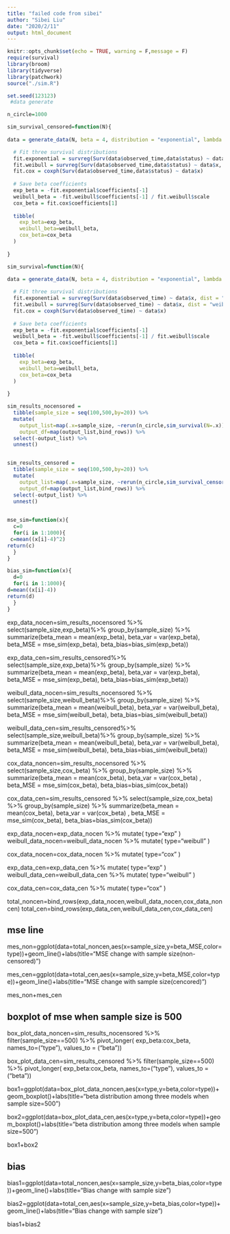 ```yaml
---
title: "failed code from sibei"
author: "Sibei Liu"
date: "2020/2/11"
output: html_document
---
```


```r
knitr::opts_chunk$set(echo = TRUE, warning = F,message = F)
require(survival)
library(broom)
library(tidyverse)
library(patchwork)
source("./sim.R")
```

```r
set.seed(123123)
 #data generate

n_circle=1000

sim_survival_censored=function(N){
  
data = generate_data(N, beta = 4, distribution = "exponential", lambda = 0.1, gamma = 4, alpha = 4)

  # Fit three survival distributions
  fit.exponential = survreg(Surv(data$observed_time,data$status) ~ data$x, dist = "exponential") 
  fit.weibull = survreg(Surv(data$observed_time,data$status) ~ data$x, dist = "weibull")
  fit.cox = coxph(Surv(data$observed_time,data$status) ~ data$x) 
  
  # Save beta coefficients 
  exp_beta = -fit.exponential$coefficients[-1]
  weibull_beta = -fit.weibull$coefficients[-1] / fit.weibull$scale
  cox_beta = fit.cox$coefficients[1]
  
  tibble(
    exp_beta=exp_beta,
    weibull_beta=weibull_beta,
    cox_beta=cox_beta
  )
 
}
```

```r
sim_survival=function(N){
  
data = generate_data(N, beta = 4, distribution = "exponential", lambda = 0.1, gamma = 4, alpha = 4)

  # Fit three survival distributions
  fit.exponential = survreg(Surv(data$observed_time) ~ data$x, dist = "exponential") 
  fit.weibull = survreg(Surv(data$observed_time) ~ data$x, dist = "weibull")
  fit.cox = coxph(Surv(data$observed_time) ~ data$x) 
  
  # Save beta coefficients 
  exp_beta = -fit.exponential$coefficients[-1]
  weibull_beta = -fit.weibull$coefficients[-1] / fit.weibull$scale
  cox_beta = fit.cox$coefficients[1]
  
  tibble(
    exp_beta=exp_beta,
    weibull_beta=weibull_beta,
    cox_beta=cox_beta
  )
 
}
```

```r
sim_results_nocensored = 
  tibble(sample_size = seq(100,500,by=20)) %>% 
  mutate(
    output_list=map(.x=sample_size, ~rerun(n_circle,sim_survival(N=.x))),
    output_df=map(output_list,bind_rows)) %>% 
  select(-output_list) %>% 
  unnest()


sim_results_censored = 
  tibble(sample_size = seq(100,500,by=20)) %>% 
  mutate(
    output_list=map(.x=sample_size, ~rerun(n_circle,sim_survival_censored(N=.x))),
    output_df=map(output_list,bind_rows)) %>% 
  select(-output_list) %>% 
  unnest()
   
```

```r
mse_sim=function(x){
  c=0
  for(i in 1:1000){
 c=mean((x[i]-4)^2)
return(c)
  }
}

bias_sim=function(x){
  d=0
  for(i in 1:1000){
d=mean((x[i]-4))
return(d)
  }
}
```


exp_data_nocen=sim_results_nocensored %>% 
  select(sample_size,exp_beta)%>% 
  group_by(sample_size) %>% 
  summarize(beta_mean = mean(exp_beta),
            beta_var = var(exp_beta),
             beta_MSE = mse_sim(exp_beta),
            beta_bias=bias_sim(exp_beta))

exp_data_cen=sim_results_censored%>% 
  select(sample_size,exp_beta)%>% 
  group_by(sample_size) %>% 
  summarize(beta_mean = mean(exp_beta),
            beta_var = var(exp_beta),
             beta_MSE = mse_sim(exp_beta),
            beta_bias=bias_sim(exp_beta))


weibull_data_nocen=sim_results_nocensored %>% 
  select(sample_size,weibull_beta)%>% 
  group_by(sample_size) %>% 
  summarize(beta_mean = mean(weibull_beta),
            beta_var = var(weibull_beta),
             beta_MSE = mse_sim(weibull_beta),
            beta_bias=bias_sim(weibull_beta))

weibull_data_cen=sim_results_censored%>% 
  select(sample_size,weibull_beta)%>% 
  group_by(sample_size) %>% 
  summarize(beta_mean = mean(weibull_beta),
            beta_var = var(weibull_beta),
             beta_MSE = mse_sim(weibull_beta),
            beta_bias=bias_sim(weibull_beta))


cox_data_noncen=sim_results_nocensored %>% 
  select(sample_size,cox_beta) %>% 
  group_by(sample_size) %>% 
  summarize(beta_mean = mean(cox_beta),
            beta_var = var(cox_beta) ,
            beta_MSE = mse_sim(cox_beta),
            beta_bias=bias_sim(cox_beta))

cox_data_cen=sim_results_censored %>% 
  select(sample_size,cox_beta) %>% 
  group_by(sample_size) %>% 
  summarize(beta_mean = mean(cox_beta),
            beta_var = var(cox_beta) ,
            beta_MSE = mse_sim(cox_beta),
            beta_bias=bias_sim(cox_beta))

exp_data_nocen=exp_data_nocen %>% 
  mutate(
    type="exp"
  )
weibull_data_nocen=weibull_data_nocen %>% 
  mutate(
    type="weibull"
  )

cox_data_nocen=cox_data_nocen %>% 
  mutate(
    type="cox"
  )

exp_data_cen=exp_data_cen %>% 
  mutate(
    type="exp"
  )
weibull_data_cen=weibull_data_cen %>% 
  mutate(
    type="weibull"
  )

cox_data_cen=cox_data_cen %>% 
  mutate(
    type="cox"
  )


total_noncen=bind_rows(exp_data_nocen,weibull_data_nocen,cox_data_noncen)
total_cen=bind_rows(exp_data_cen,weibull_data_cen,cox_data_cen)

## mse line
mes_non=ggplot(data=total_noncen,aes(x=sample_size,y=beta_MSE,color=type))+geom_line()+labs(title="MSE change with sample size(non-censored)")

mes_cen=ggplot(data=total_cen,aes(x=sample_size,y=beta_MSE,color=type))+geom_line()+labs(title="MSE change with sample size(cencored)")

mes_non+mes_cen

## boxplot of mse when sample size is 500

box_plot_data_noncen=sim_results_nocensored %>% filter(sample_size==500) %>% 
   pivot_longer(
    exp_beta:cox_beta,
    names_to=("type"),
    values_to = ("beta"))

box_plot_data_cen=sim_results_censored %>% filter(sample_size==500) %>% 
   pivot_longer(
    exp_beta:cox_beta,
    names_to=("type"),
    values_to = ("beta"))


box1=ggplot(data=box_plot_data_noncen,aes(x=type,y=beta,color=type))+geom_boxplot()+labs(title="beta distribution among three models when sample size=500")

box2=ggplot(data=box_plot_data_cen,aes(x=type,y=beta,color=type))+geom_boxplot()+labs(title="beta distribution among three models when sample size=500")

box1+box2

## bias
bias1=ggplot(data=total_noncen,aes(x=sample_size,y=beta_bias,color=type))+geom_line()+labs(title="Bias change with sample size")

bias2=ggplot(data=total_cen,aes(x=sample_size,y=beta_bias,color=type))+geom_line()+labs(title="Bias change with sample size")

bias1+bias2

